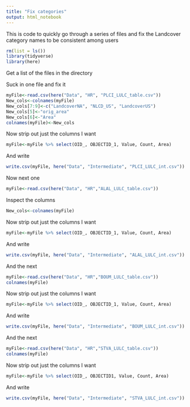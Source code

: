 ```yaml
---
title: "Fix categories"
output: html_notebook
---
```

This is code to quickly go through a series of files and fix the Landcover category names to be consistent among users

```r
rm(list = ls())
library(tidyverse)
library(here)
```

Get a list of the files in the directory

Suck in one file and fix it

```r
myFile<-read.csv(here("Data", "HR", "PLCI_LULC_table.csv"))
New_cols<-colnames(myFile)
New_cols[7:9]<-c("LandcoverNA", "NLCD_US", "LandcoverUS")
New_cols[5]<-"orig_area"
New_cols[6]<-"Area"
colnames(myFile)<-New_cols
```
Now strip out just the columns I want
```r
myFile<-myFile %>% select(OID_, OBJECTID_1, Value, Count, Area)
```
And write
```r
write.csv(myFile, here("Data", "Intermediate", "PLCI_LULC_int.csv"))
```
Now next one
```r
myFile<-read.csv(here("Data", "HR","ALAL_LULC_table.csv"))
```
Inspect the columns
```r
New_cols<-colnames(myFile)
```
Now strip out just the columns I want
```r
myFile<-myFile %>% select(OID_, OBJECTID_1, Value, Count, Area)
```
And write
```r
write.csv(myFile, here("Data", "Intermediate", "ALAL_LULC_int.csv"))
```

And the next
```r
myFile<-read.csv(here("Data", "HR","BOUM_LULC_table.csv"))
colnames(myFile)
```
Now strip out just the columns I want
```r
myFile<-myFile %>% select(OID_, OBJECTID_1, Value, Count, Area)
```

And write
```r
write.csv(myFile, here("Data", "Intermediate", "BOUM_LULC_int.csv"))
```

And the next
```r
myFile<-read.csv(here("Data", "HR","STVA_LULC_table.csv"))
colnames(myFile)
```
Now strip out just the columns I want
```r
myFile<-myFile %>% select(OID_, OBJECTID1, Value, Count, Area)
```

And write
```r
write.csv(myFile, here("Data", "Intermediate", "STVA_LULC_int.csv"))
```







